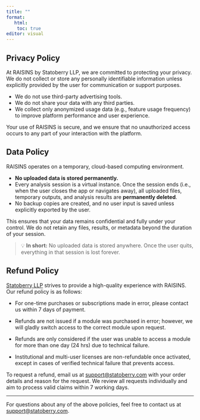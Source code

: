 ---
title: ""
format: 
   html:
    toc: true
editor: visual
---
## Privacy Policy {.unnumbered}

At RAISINS by Statoberry LLP, we are committed to protecting your privacy. We do not collect or store any personally identifiable information unless explicitly provided by the user for communication or support purposes.

-   We do not use third-party advertising tools.
-   We do not share your data with any third parties.
-   We collect only anonymized usage data (e.g., feature usage frequency) to improve platform performance and user experience.

Your use of RAISINS is secure, and we ensure that no unauthorized access occurs to any part of your interaction with the platform.

## Data Policy {.unnumbered}

RAISINS operates on a temporary, cloud-based computing environment.

-   **No uploaded data is stored permanently.**
-   Every analysis session is a virtual instance. Once the session ends (i.e., when the user closes the app or navigates away), all uploaded files, temporary outputs, and analysis results are **permanently deleted**.
-   No backup copies are created, and no user input is saved unless explicitly exported by the user.

This ensures that your data remains confidential and fully under your control. We do not retain any files, results, or metadata beyond the duration of your session.

> 💡 **In short:** No uploaded data is stored anywhere. Once the user quits, everything in that session is lost forever.

## Refund Policy {.unnumbered}

[Statoberry LLP](https://www.statoberry.com/) strives to provide a high-quality experience with RAISINS. Our refund policy is as follows:

-   For one-time purchases or subscriptions made in error, please contact us within 7 days of payment.

-   Refunds are not issued if a module was purchased in error; however, we will gladly switch access to the correct module upon request.

-   Refunds are only considered if the user was unable to access a module for more than one day (24 hrs) due to technical failure.

-   Institutional and multi-user licenses are non-refundable once activated, except in cases of verified technical failure that prevents access.

To request a refund, email us at [support\@statoberry.com](mailto:support@statoberry.com) with your order details and reason for the request. We review all requests individually and aim to process valid claims within 7 working days.

------------------------------------------------------------------------

For questions about any of the above policies, feel free to contact us at [support\@statoberry.com](mailto:support@statoberry.com).
